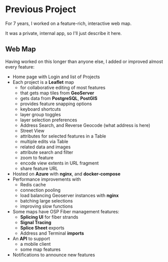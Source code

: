 # Previous Project

For 7 years, I worked on a feature-rich, interactive web map.

It was a private, internal app, so I'll just describe it here.

## Web Map

Having worked on this longer than anyone else, I added or improved almost
every feature:

- Home page with Login and list of Projects
- Each project is a **Leaflet** map
  - for collaborative editing of most features
  - that gets map tiles from **GeoServer**
  - gets data from **PostgreSQL**, **PostGIS**
  - provides feature snapping options
  - keyboard shortcuts
  - layer group toggles
  - layer selection preferences
  - Address Search, and Reverse Geocode (what address is here)
  - Street View
  - attributes for selected features in a Table
  - multiple edits via Table
  - related data and images
  - attribute search and filter
  - zoom to feature
  - encode view extents in URL fragment
  - share feature URL
- Hosted on **Azure** with **nginx**, and **docker-compose**
- Performance improvements with
  - Redis cache
  - connection pooling
  - load balancing Geoserver instances with **nginx**
  - batching large selections
  - improving slow functions
- Some maps have OSP Fiber management features:
  - **Splicing UI** for fiber strands
  - **Signal Tracing**
  - **Splice Sheet** exports
  - Address and Terminal **imports**
- An **API** to support
  - a mobile client
  - some map features
- Notifications to announce new features
